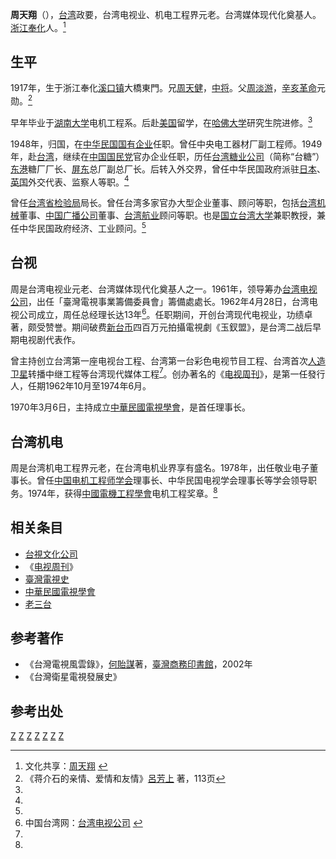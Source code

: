 '''周天翔'''（{{bd|1917年||1978年|10月20日}}），[[台湾|台湾]]政要，台湾电视业、机电工程界元老。台湾媒体现代化奠基人。[[浙江|浙江]][[奉化|奉化]]人。<ref name="Zhou">文化共享：[http://202.107.212.154:8088/datalib/2003/Character/DL/DL-20031231094949 周天翔] {{Wayback|url=http://202.107.212.154:8088/datalib/2003/Character/DL/DL-20031231094949 |date=20140502031801 }}</ref> 

==生平==

1917年，生于浙江奉化[[溪口镇|溪口镇]]大橋東門。兄[[周天健|周天健]]，[[中将|中将]]。父[[周淡游|周淡游]]，[[辛亥革命|辛亥革命]]元勋。<ref>《蒋介石的亲情、爱情和友情》[[呂芳上|呂芳上]] 著，113页</ref>

早年毕业于[[湖南大学|湖南大学]]电机工程系。后赴[[美国|美国]]留学，在[[哈佛大学|哈佛大学]]研究生院进修。<ref name="Zhou"/>

1948年，归国，在[[中华民国|中华民国]][[国有企业|国有企业]]任职。曾任中央电工器材厂副工程师。1949年，赴[[台湾|台湾]]，继续在[[中国国民党|中国国民党]]官办企业任职，历任[[台湾糖业公司|台湾糖业公司]]（简称“台糖”）[[東港鎮_(臺灣)|东港]]糖厂厂长、[[屏東市|屏东]]总厂副总厂长。后转入外交界，曾任中华民国政府派驻[[日本|日本]]、[[英国|英国]]外交代表、监察人等职。<ref name="Zhou"/>

曾任[[台湾省检验局|台湾省检验局]]局长。曾任台湾多家官办大型企业董事、顾问等职，包括[[台湾机械|台湾机械]]董事、[[中国广播公司|中国广播公司]]董事、[[台湾航业|台湾航业]]顾问等职。也是[[国立台湾大学|国立台湾大学]]兼职教授，兼任中华民国政府经济、工业顾问。<ref name="Zhou"/>

==台视==
周是台湾电视业元老、台湾媒体现代化奠基人之一。1961年，领导筹办[[台湾电视公司|台湾电视公司]]，出任「臺灣電視事業籌備委員會」籌備處處长。1962年4月28日，台湾电视公司成立，周任总经理长达13年<ref>中国台湾网：[http://www.taiwan.cn/twrwk/mt/twmt/dsh/200708/t20070801_417627.htm 台湾电视公司] {{Wayback|url=http://www.taiwan.cn/twrwk/mt/twmt/dsh/200708/t20070801_417627.htm |date=20150924112931 }}</ref>。任职期间，开创台湾现代电视业，功绩卓著，颇受赞誉。期间破费[[新台币|新台币]]四百万元拍攝電視劇《玉釵盟》，是台湾二战后早期电视剧代表作。

曾主持创立台湾第一座电视台工程、台湾第一台彩色电视节目工程、台湾首次[[人造卫星|人造卫星]]转播中继工程等台湾现代媒体工程<ref name="Zhou"/>。创办著名的《[[电视周刊|电视周刊]]》，是第一任發行人，任期1962年10月至1974年6月。

1970年3月6日，主持成立[[中華民國電視學會|中華民國電視學會]]，是首任理事长。

==台湾机电==
周是台湾机电工程界元老，在台湾电机业界享有盛名。1978年，出任敬业电子董事长。曾任[[中国电机工程师学会|中国电机工程师学会]]理事长、中华民国电视学会理事长等学会领导职务。1974年，获得[[中國電機工程學會|中國電機工程學會]]电机工程奖章。<ref name="Zhou"/>

==相关条目==
* [[台視文化公司|台視文化公司]]
* 《[[电视周刊|电视周刊]]》
* [[臺灣電視史|臺灣電視史]]
* [[中華民國電視學會|中華民國電視學會]]
* [[老三台|老三台]]

==参考著作==
* 《台灣電視風雲錄》，[[何貽謀|何貽謀]]著，[[臺灣商務印書館|臺灣商務印書館]]，2002年
* 《台灣衛星電視發展史》

==参考出处==
{{reflist|2}}

[[Category:奉化人|Z]]
[[Category:台湾企业家|Z]]
[[Category:台視總經理|Z]]
[[Category:台湾战后宁波移民|Z]]
[[Category:哈佛大学校友|Z]]
[[Category:湖南大学校友|Z]]
[[Category:宁波商帮|Z]]